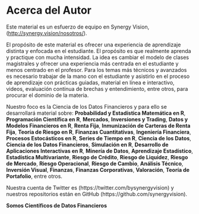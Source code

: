 
# Acerca del Autor {-}

Este material es un esfuerzo de equipo en Synergy Vision, (<http://synergy.vision/nosotros/>).		 

El propósito de este material es ofrecer una experiencia de aprendizaje distinta y enfocada en el estudiante. El propósito es que realmente aprenda y practique con mucha intensidad. La idea es cambiar el modelo de clases magistrales y ofrecer una experiencia más centrada en el estudiante y menos centrado en el profesor. Para los temas más técnicos y avanzados es necesario trabajar de la mano con el estudiante y asistirlo en el proceso de aprendizaje con prácticas guiadas, material en línea e interactivo, videos, evaluación contínua de brechas y entendimiento, entre otros, para procurar el dominio de la materia.
  		  
Nuestro foco es la Ciencia de los Datos Financieros y para ello se desarrollará material sobre: **Probabilidad y Estadística Matemática en R**, **Programación Científica en R**, **Mercados**, **Inversiones y Trading**, **Datos y Modelos Financieros en R**, **Renta Fija**, **Inmunización de Carteras de Renta Fija**, **Teoría de Riesgo en R**, **Finanzas Cuantitativas**, **Ingeniería Financiera**, **Procesos Estocásticos en R**, **Series de Tiempo en R**, **Ciencia de los Datos**, **Ciencia de los Datos Financieros**, **Simulación en R**, **Desarrollo de Aplicaciones Interactivas en R**, **Minería de Datos**, **Aprendizaje Estadístico**, **Estadística Multivariante**, **Riesgo de Crédito**, **Riesgo de Liquidez**, **Riesgo de Mercado**, **Riesgo Operacional**, **Riesgo de Cambio**, **Análisis Técnico**, **Inversión Visual**, **Finanzas**, **Finanzas Corporativas**, **Valoración**, **Teoría de Portafolio**, entre otros.

Nuestra cuenta de Twitter es (https://twitter.com/bysynergyvision) y nuestros repositorios están en GitHub (https://github.com/synergyvision).
  		  
 **Somos Científicos de Datos Financieros**
